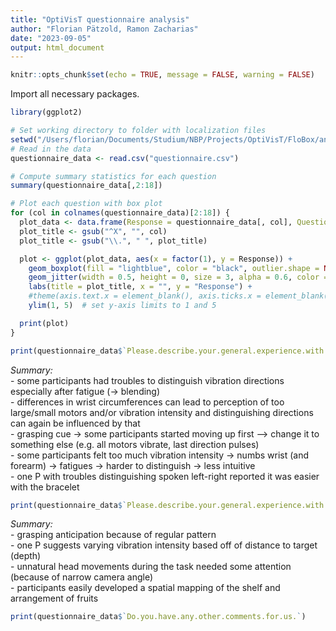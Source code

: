 ```yaml
---
title: "OptiVisT questionnaire analysis"
author: "Florian Pätzold, Ramon Zacharias"
date: "2023-09-05"
output: html_document
---
```


```r
knitr::opts_chunk$set(echo = TRUE, message = FALSE, warning = FALSE)
```

Import all necessary packages.

```r
library(ggplot2)
```

```r
# Set working directory to folder with localization files
setwd("/Users/florian/Documents/Studium/NBP/Projects/OptiVisT/FloBox/analysis/data/questionnaire/")
# Read in the data
questionnaire_data <- read.csv("questionnaire.csv")
```

```r
# Compute summary statistics for each question
summary(questionnaire_data[,2:18])
```

```r
# Plot each question with box plot
for (col in colnames(questionnaire_data)[2:18]) {
  plot_data <- data.frame(Response = questionnaire_data[, col], Question = gsub("\\.", " ", col))
  plot_title <- gsub("^X", "", col)
  plot_title <- gsub("\\.", " ", plot_title)

  plot <- ggplot(plot_data, aes(x = factor(1), y = Response)) +
    geom_boxplot(fill = "lightblue", color = "black", outlier.shape = NA) +
    geom_jitter(width = 0.5, height = 0, size = 3, alpha = 0.6, color = "red") +  # add points
    labs(title = plot_title, x = "", y = "Response") +
    #theme(axis.text.x = element_blank(), axis.ticks.x = element_blank()) +
    ylim(1, 5)  # set y-axis limits to 1 and 5

  print(plot)
}
```

```r
print(questionnaire_data$`Please.describe.your.general.experience.with.the.tactile.bracelet.itself..`)
```
*Summary:*  
- some participants had troubles to distinguish vibration directions especially after fatigue (-> blending)  
- differences in wrist circumferences can lead to perception of too large/small motors and/or vibration intensity and distinguishing directions can again be influenced by that  
- grasping cue -> some participants started moving up first --> change it to something else (e.g. all motors vibrate, last direction pulses)  
- some participants felt too much vibration intensity -> numbs wrist (and forearm) -> fatigues -> harder to distinguish -> less intuitive  
- one P with troubles distinguishing spoken left-right reported it was easier with the bracelet  

```r
print(questionnaire_data$`Please.describe.your.general.experience.with.the.grasping.task`)
```
*Summary:*  
- grasping anticipation because of regular pattern  
- one P suggests varying vibration intensity based off of distance to target (depth)  
- unnatural head movements during the task needed some attention (because of narrow camera angle)  
- participants easily developed a spatial mapping of the shelf and arrangement of fruits  

```r
print(questionnaire_data$`Do.you.have.any.other.comments.for.us.`)
```




